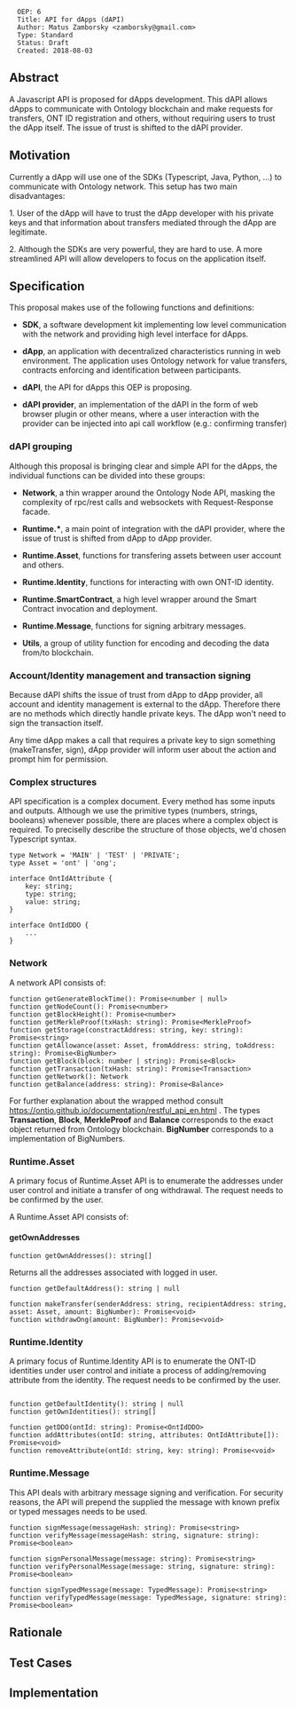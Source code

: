 <pre>
  OEP: 6
  Title: API for dApps (dAPI)
  Author: Matus Zamborsky <zamborsky@gmail.com>
  Type: Standard
  Status: Draft
  Created: 2018-08-03
</pre>

==Abstract==

A Javascript API is proposed for dApps development. This dAPI allows dApps to communicate with Ontology blockchain and make requests for transfers, ONT ID registration and others, without requiring users to trust the dApp itself. The issue of trust is shifted to the dAPI provider.

==Motivation==

Currently a dApp will use one of the SDKs (Typescript, Java, Python, ...) to communicate with Ontology network. This setup has two main disadvantages:

1. User of the dApp will have to trust the dApp developer with his private keys and that information about transfers mediated through the dApp are legitimate.

2. Although the SDKs are very powerful, they are hard to use. A more streamlined API will allow developers to focus on the application itself.

==Specification==
This proposal makes use of the following functions and definitions:

*'''SDK''', a software development kit implementing low level communication with the network and providing high level interface for dApps.

*'''dApp''', an application with decentralized characteristics running in web environment. The application uses Ontology network for value transfers, contracts enforcing and identification between participants.

*'''dAPI''', the API for dApps this OEP is proposing.

*'''dAPI provider''', an implementation of the dAPI in the form of web browser plugin or other means, where a user interaction with the provider can be injected into api call workflow (e.g.: confirming transfer)

===dAPI grouping===
Although this proposal is bringing clear and simple API for the dApps, the individual functions can be divided into these groups:

* '''Network''', a thin wrapper around the Ontology Node API, masking the complexity of rpc/rest calls and websockets with Request-Response facade.

* '''Runtime.*''', a main point of integration with the dAPI provider, where the issue of trust is shifted from dApp to dApp provider.

* '''Runtime.Asset''', functions for transfering assets between user account and others.

* '''Runtime.Identity''', functions for interacting with own ONT-ID identity.

* '''Runtime.SmartContract''', a high level wrapper around the Smart Contract invocation and deployment.

* '''Runtime.Message''', functions for signing arbitrary messages.

* '''Utils''', a group of utility function for encoding and decoding the data from/to blockchain.

===Account/Identity management and transaction signing ===
Because dAPI shifts the issue of trust from dApp to dApp provider, all account and identity management is external to the dApp. Therefore there are no methods which directly handle private keys. The dApp won't need to sign the transaction itself. 

Any time dApp makes a call that requires a private key to sign something (makeTransfer, sign), dApp provider will inform user about the action and prompt him for permission.

===Complex structures===
API specification is a complex document. Every method has some inputs and outputs. Although we use the primitive types (numbers, strings, booleans) whenever possible, there are places where a complex object is required. To preciselly describe the structure of those objects, we'd chosen Typescript syntax.

<pre>
type Network = 'MAIN' | 'TEST' | 'PRIVATE';
type Asset = 'ont' | 'ong';

interface OntIdAttribute {
    key: string;
    type: string;
    value: string;
}

interface OntIdDDO {
    ...
}
</pre>

===Network===
A network API consists of:

<pre>
function getGenerateBlockTime(): Promise<number | null>
function getNodeCount(): Promise<number>
function getBlockHeight(): Promise<number>
function getMerkleProof(txHash: string): Promise<MerkleProof>
function getStorage(constractAddress: string, key: string): Promise<string>
function getAllowance(asset: Asset, fromAddress: string, toAddress: string): Promise<BigNumber>
function getBlock(block: number | string): Promise<Block>
function getTransaction(txHash: string): Promise<Transaction>
function getNetwork(): Network
function getBalance(address: string): Promise<Balance>
</pre>

For further explanation about the wrapped method consult https://ontio.github.io/documentation/restful_api_en.html . The types '''Transaction''', '''Block''', '''MerkleProof''' and '''Balance''' corresponds to the exact object returned from Ontology blockchain. '''BigNumber''' corresponds to a implementation of BigNumbers.

===Runtime.Asset===
A primary focus of Runtime.Asset API is to enumerate the addresses under user control and initiate a transfer of ong withdrawal. The request needs to be confirmed by the user.

A Runtime.Asset API consists of:

====getOwnAddresses====
<pre>
function getOwnAddresses(): string[]
</pre>

Returns all the addresses associated with logged in user.

<pre>
function getDefaultAddress(): string | null

function makeTransfer(senderAddress: string, recipientAddress: string, asset: Asset, amount: BigNumber): Promise<void>
function withdrawOng(amount: BigNumber): Promise<void>
</pre>

===Runtime.Identity===
A primary focus of Runtime.Identity API is to enumerate the ONT-ID identities under user control and initiate a process of adding/removing attribute from the identity. The request needs to be confirmed by the user. 

<pre>

function getDefaultIdentity(): string | null
function getOwnIdentities(): string[]

function getDDO(ontId: string): Promise<OntIdDDO>
function addAttributes(ontId: string, attributes: OntIdAttribute[]): Promise<void>
function removeAttribute(ontId: string, key: string): Promise<void>
</pre>

===Runtime.Message===
This API deals with arbitrary message signing and verification. For security reasons, the API will prepend the supplied the message with known prefix or typed messages needs to be used.

<pre>
function signMessage(messageHash: string): Promise<string>
function verifyMessage(messageHash: string, signature: string): Promise<boolean>

function signPersonalMessage(message: string): Promise<string>
function verifyPersonalMessage(message: string, signature: string): Promise<boolean>

function signTypedMessage(message: TypedMessage): Promise<string>
function verifyTypedMessage(message: TypedMessage, signature: string): Promise<boolean>
</pre>


==Rationale==

==Test Cases==

==Implementation==


